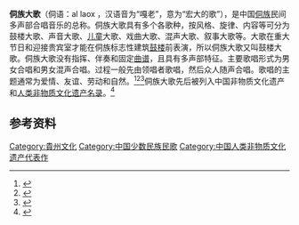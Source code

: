 {{infobox intangible heritage
|State Party= 中国
|Region = 亚太地区
|Name = 侗族大歌
|Year = 2009
}}

'''侗族大歌'''（侗语：al laox ，汉语音为“嘎老”，意为“宏大的歌”），是中国[[侗族|侗族]]民间多声部合唱音乐的总称。侗族大歌具有多个各歌种，按风格、旋律、内容等可分为鼓楼大歌、声音大歌、[[儿童|儿童]]大歌、戏曲大歌、混声大歌、叙事大歌等。大歌在重大节日和迎接贵宾室才能在侗族标志性建筑[[鼓楼|鼓楼]]前表演，所以侗族大歌又叫鼓楼大歌。侗族大歌没有指挥、伴奏和固定[[曲谱|曲谱]]，且具有多声部特征。主要歌唱形式为男女合唱和男女混声合唱。过程一般先由领唱者歌唱，然后众人随声合唱。歌唱的主题通常为爱情、友谊、劳动和自然。<ref>{{Cite journal|title=探析侗族大歌的演唱特点|author=李丽梅|url=|journal=音乐时空|issue=4|doi=|others=|year=2016|volume=|page=80-81|pmid=}}</ref><ref>{{Cite journal|title=贵州侗族大歌|author=马国英，马希刚|url=|journal=发展|issue=12|doi=|others=|year=2008|volume=|page=|pmid=}}</ref><ref>{{Cite book|title=合唱艺术|last=王勇杰|first=|publisher=暨南大学出版社|year=2013|isbn=978-7-5668-0806-6|location=|pages=15}}</ref>侗族大歌先后被列入中国非物质文化遗产和[[人类非物质文化遗产代表作名录|人类非物质文化遗产名录]]。<ref>{{Cite web|url=http://news.xinhuanet.com/society/2009-11/10/content_12426273.htm|title=贵州侗族大歌列入联合国人类非物质文化遗产名录|accessdate=2016-09-06|author=|date=2009-11-10|publisher=新华网|archive-date=2016-10-11|archive-url=https://web.archive.org/web/20161011153231/http://news.xinhuanet.com/society/2009-11/10/content_12426273.htm|dead-url=no}}</ref>

== 参考资料 ==
{{Reflist}}

{{中国非物质文化遗产代表作}}

[[Category:貴州文化|Category:貴州文化]]
[[Category:中国少数民族民歌|Category:中国少数民族民歌]]
[[Category:中国人类非物质文化遗产代表作|Category:中国人类非物质文化遗产代表作]]